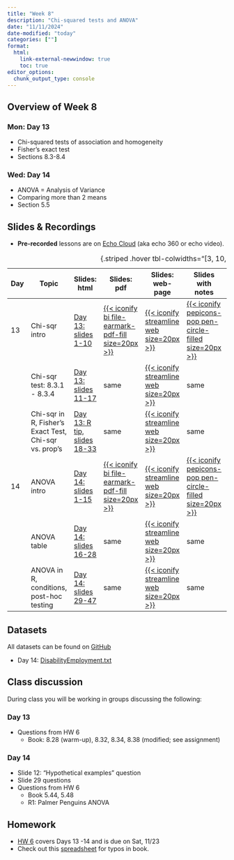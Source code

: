 ```yaml
---
title: "Week 8"
description: "Chi-squared tests and ANOVA"
date: "11/11/2024"
date-modified: "today"
categories: [""]
format: 
  html:
    link-external-newwindow: true
    toc: true
editor_options: 
  chunk_output_type: console
---
```


## Overview of Week 8

::::: grid
::: g-col-6
### Mon: Day 13

-   Chi-squared tests of association and homogeneity
-   Fisher’s exact test
-   Sections 8.3-8.4
:::

::: g-col-6
### Wed: Day 14

-   ANOVA = Analysis of Variance
-   Comparing more than 2 means
-   Section 5.5
:::
:::::

## Slides & Recordings

-   **Pre-recorded** lessons are on [Echo Cloud](https://echo360.org/section/4a58d645-5753-4e4f-b962-f8825f59baba/home) (aka echo 360 or echo video).

| Day | Topic | Slides: html | Slides: pdf | Slides: web-page | Slides with notes | Recording Link | Duration | Code: qmd | Code: html |
|--------|--------|--------|--------|--------|--------|--------|--------|--------|--------|
| 13 | Chi-sqr intro | [Day 13: slides 1-10](../slides/Day13_bsta511.qmd) | [{{< iconify bi file-earmark-pdf-fill size=20px >}}](../slides_pdf/Day13_bsta511.pdf) | [{{< iconify streamline web size=20px >}}](../slides_md/Day13_bsta511_md.qmd) | [{{< iconify pepicons-pop pen-circle-filled size=20px >}}](../slides_notes/Day13_bsta511_notes.pdf) | [Day 13 Part 1](https://echo360.org/lesson/1e9ef7fd-7150-4651-8d22-d156f73b70f0/classroom#sortDirection=desc) | 18 min | [{{< iconify simple-icons:quarto >}}](https://github.com/niederhausen/BSTA_511_F24/blob/main/slides_code/Day13_bsta511_code.qmd) | [{{< iconify ph file-html-light size=25px >}}](../slides_code/Day13_bsta511_code.qmd) |
|  | Chi-sqr test: 8.3.1 -  8.3.4 | [Day 13: slides 11-17](../slides/Day13_bsta511.qmd#/expected-counts-if-variables-are-independent) | same | [{{< iconify streamline web size=20px >}}](../slides_md/Day13_bsta511_md.qmd#expected-counts-if-variables-are-independent) | same | [Day 13 Part 2](https://echo360.org/lesson/4f847964-7d54-4575-8631-7aa657293b07/classroom#sortDirection=desc) | 23 min | same | [{{< iconify ph file-html-light size=25px >}}](../slides_code/Day13_bsta511_code.qmd#expected-counts-if-variables-are-independent) |
|  | Chi-sqr in R, Fisher's Exact Test, Chi-sqr vs. prop's | [Day 13: R tip, slides 18-33](../slides/Day13_bsta511.qmd#/depression-vs.-physical-activity-dataset) | same | [{{< iconify streamline web size=20px >}}](../slides_md/Day13_bsta511_md.qmd#depression-vs.-physical-activity-dataset) | same | [Day 13 Part 3](https://echo360.org/lesson/0d8fbd2c-e88e-410d-ba61-175d4c7cc29b/classroom#sortDirection=desc) | 57 min | same | [{{< iconify ph file-html-light size=25px >}}](../slides_code/Day13_bsta511_code.qmd#depression-vs.-physical-activity-dataset) |
| 14 | ANOVA intro | [Day 14: slides 1-15](../slides/Day14_bsta511.qmd) | [{{< iconify bi file-earmark-pdf-fill size=20px >}}](../slides_pdf/Day14_bsta511.pdf) | [{{< iconify streamline web size=20px >}}](../slides_md/Day14_bsta511_md.qmd) | [{{< iconify pepicons-pop pen-circle-filled size=20px >}}](../slides_notes/Day14_bsta511_notes.pdf) | [Day 14 Part 1](https://echo360.org/lesson/7cddf89e-c0ea-49cf-a302-aafcf72db065/classroom#sortDirection=desc) | 29 min | [{{< iconify simple-icons:quarto >}}](https://github.com/niederhausen/BSTA_511_F24/blob/main/slides_code/Day14_bsta511_code.qmd) | [{{< iconify ph file-html-light size=25px >}}](../slides_code/Day14_bsta511_code.qmd) |
|  | ANOVA table | [Day 14: slides 16-28](../slides/Day14_bsta511.qmd#/anova-analysis-of-variance) | same | [{{< iconify streamline web size=20px >}}](../slides_md/Day14_bsta511_md.qmd#anova-analysis-of-variance) | same | [Day 14 Part 2](https://echo360.org/lesson/56dbcb9a-b61e-4b75-9071-c1ed45be37f4/classroom#sortDirection=desc) | 27 min | same | [{{< iconify ph file-html-light size=25px >}}](../slides_code/Day14_bsta511_code.qmd#anova-analysis-of-variance) |
|  | ANOVA in R, conditions, post-hoc testing | [Day 14: slides 29-47](../slides/Day14_bsta511.qmd#/thinking-about-the-f-statistic) | same | [{{< iconify streamline web size=20px >}}](../slides_md/Day14_bsta511_md.qmd#thinking-about-the-f-statistic) | same | [Day 14 Part 3](https://echo360.org/lesson/8682334b-aacc-4684-861f-4981f7314fe4/classroom#sortDirection=desc) | 39 min | same | [{{< iconify ph file-html-light size=25px >}}](../slides_code/Day14_bsta511_code.qmd#thinking-about-the-f-statistic) |

: {.striped .hover tbl-colwidths="\[3, 10, 8, 5, 5, 5, 6, 6, 5, 5\]"}



## Datasets

All datasets can be found on [GitHub](https://github.com/niederhausen/BSTA_511_F24/tree/main/data)

-   Day 14: [DisabilityEmployment.txt](/data/DisabilityEmployment.txt)

## Class discussion

During class you will be working in groups discussing the following:

### Day 13

-   Questions from HW 6
    -   Book: 8.28 (warm-up), 8.32, 8.34, 8.38 (modified; see assignment)

### Day 14

-   Slide 12: “Hypothetical examples” question
-   Slide 29 questions
-   Questions from HW 6
    -   Book 5.44, 5.48
    -   R1: Palmer Penguins ANOVA

## Homework

-   [HW 6](../homework/HW_6_F24_bsta511.qmd) covers Days 13 -14 and is due on Sat, 11/23
-   Check out this [spreadsheet](https://docs.google.com/spreadsheets/d/1k_NivXZftdlRgRyTT3fUZCndW4eoXCzAs-DEIml6K3Y/edit?gid=0#gid=0) for typos in book.
